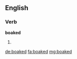 ==English==

===Verb===
'''boaked'''

# {{Scotland}} {{past of|boak}}

[[de:boaked]]
[[fa:boaked]]
[[mg:boaked]]